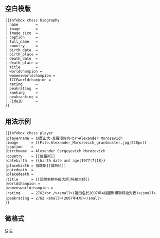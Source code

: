 {{template doc page viewed directly}}
{{Lua|Module:Infobox|Module:InfoboxImage|Module:Wikidata}}
{{Uses Wikidata|P18}}

== 空白模版 ==
<pre style="font-size:95%; overflow:auto;">
{{Infobox chess biography
| name        = 
| image       = 
| image_size  = 
| caption     = 
| full_name   = 
| country     = 
| birth_date  = 
| birth_place = 
| death_date  = 
| death_place = 
| title       = 
| worldchampion = 
| womensworldchampion = 
| ICCFworldchampion =
| rating      = 
| peakrating  = 
| ranking     = 
| peakranking = 
| FideID      =
}}
</pre>

== 用法示例 ==
<div style="position:absolute; right:1.0em;">
{{Infobox chess player
|playername = 亞歷山大·莫羅澤維奇<br>Alexander Morozevich
|image      = [[File:Alexander_Morozevich_grandmaster.jpg|220px]]
|caption    = 
|birthname  = Alexander Sergeyevich Morozevich
|country    = [[俄羅斯]]
|datebirth  = {{birth date and age|1977|7|18}}
|placebirth = 俄羅斯[[莫斯科]]
|datedeath  = 
|placedeath =
|title      = [[國際象棋特級大師|特級大師]]
|worldchampion =
|womensworldchampion =
|rating     = 2762<br /><small>(第四名於2007年4月國際棋聯評級列表)</small>
|peakrating = 2762 <small>(2007年4月)</small>
}}
</div>
<pre style="width:60%; overflow:auto;">
{{Infobox chess player
|playername = 亞歷山大·莫羅澤維奇<br>Alexander Morozevich
|image      = [[File:Alexander_Morozevich_grandmaster.jpg|220px]]
|caption    = 
|birthname  = Alexander Sergeyevich Morozevich
|country    = [[俄羅斯]]
|datebirth  = {{birth date and age|1977|7|18}}
|placebirth = 俄羅斯[[莫斯科]]
|datedeath  = 
|placedeath =
|title      = [[國際象棋特級大師|特級大師]]
|worldchampion =
|womensworldchampion =
|rating     = 2762<br /><small>(第四名於2007年4月國際棋聯評級列表)</small>
|peakrating = 2762 <small>(2007年4月)</small>
}}
</pre>

== 微格式 ==
{{UF-hcard-person}}

<includeonly>
<!-- 本行下加入模板的分類 -->
[[Category:体育人物信息框模板|C]]
[[Category:遊戲信息框模板|C]]
</includeonly>